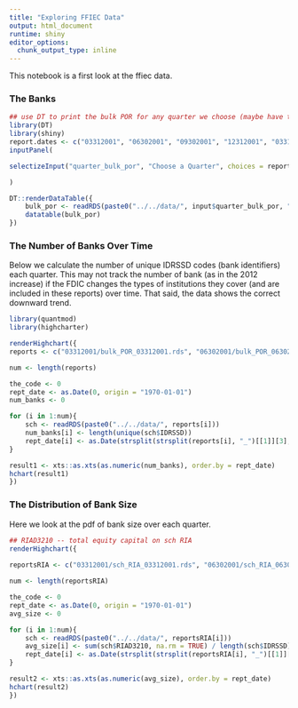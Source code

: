 ```yaml
---
title: "Exploring FFIEC Data"
output: html_document
runtime: shiny
editor_options:
  chunk_output_type: inline
---
```


This notebook is a first look at the ffiec data.

### The Banks

```r
## use DT to print the bulk POR for any quarter we choose (maybe have to convert to shiny doc)
library(DT)
library(shiny)
report.dates <- c("03312001", "06302001", "09302001", "12312001", "03312002", "06302002", "09302002", "12312002", "03312003", "06302003", "09302003", "12312003", "03312004", "06302004", "09302004", "12312004", "03312005", "06302005", "09302005", "12312005", "03312006", "06302006", "09302006", "12312006", "03312007", "06302007", "09302007", "12312007", "03312008", "06302008", "09302008", "12312008", "03312009", "06302009", "09302009", "12312009", "03312010", "06302010", "09302010", "12312010", "03312011", "06302011", "09302011", "12312011", "03312012", "06302012", "09302012", "12312012", "03312013", "06302013", "09302013", "12312013", "03312014", "06302014", "09302014", "12312014", "03312015", "06302015", "09302015", "12312015", "03312016", "06302016", "09302016", "12312016", "03312017", "06302017")
inputPanel(

selectizeInput("quarter_bulk_por", "Choose a Quarter", choices = report.dates)

)

DT::renderDataTable({
    bulk_por <- readRDS(paste0("../../data/", input$quarter_bulk_por, "/bulk_POR_", input$quarter_bulk_por, ".rds"))
    datatable(bulk_por)
})
```


### The Number of Banks Over Time

Below we calculate the number of unique IDRSSD codes (bank identifiers) each quarter. This may not track the number of bank (as in the 2012 increase) if the FDIC changes the types of institutions they cover (and are included in these reports) over time.  That said, the data shows the correct downward trend. 

```r
library(quantmod)
library(highcharter)

renderHighchart({
reports <- c("03312001/bulk_POR_03312001.rds", "06302001/bulk_POR_06302001.rds", "09302001/bulk_POR_09302001.rds", "12312001/bulk_POR_12312001.rds", "03312002/bulk_POR_03312002.rds", "06302002/bulk_POR_06302002.rds", "09302002/bulk_POR_09302002.rds", "12312002/bulk_POR_12312002.rds", "03312003/bulk_POR_03312003.rds", "06302003/bulk_POR_06302003.rds", "09302003/bulk_POR_09302003.rds", "12312003/bulk_POR_12312003.rds", "03312004/bulk_POR_03312004.rds", "06302004/bulk_POR_06302004.rds", "09302004/bulk_POR_09302004.rds", "12312004/bulk_POR_12312004.rds", "03312005/bulk_POR_03312005.rds", "06302005/bulk_POR_06302005.rds", "09302005/bulk_POR_09302005.rds", "12312005/bulk_POR_12312005.rds", "03312006/bulk_POR_03312006.rds", "06302006/bulk_POR_06302006.rds", "09302006/bulk_POR_09302006.rds", "12312006/bulk_POR_12312006.rds", "03312007/bulk_POR_03312007.rds", "06302007/bulk_POR_06302007.rds", "09302007/bulk_POR_09302007.rds", "12312007/bulk_POR_12312007.rds", "03312008/bulk_POR_03312008.rds", "06302008/bulk_POR_06302008.rds", "09302008/bulk_POR_09302008.rds", "12312008/bulk_POR_12312008.rds", "03312009/bulk_POR_03312009.rds", "06302009/bulk_POR_06302009.rds", "09302009/bulk_POR_09302009.rds", "12312009/bulk_POR_12312009.rds", "03312010/bulk_POR_03312010.rds", "06302010/bulk_POR_06302010.rds", "09302010/bulk_POR_09302010.rds", "12312010/bulk_POR_12312010.rds", "03312011/bulk_POR_03312011.rds", "06302011/bulk_POR_06302011.rds", "09302011/bulk_POR_09302011.rds", "12312011/bulk_POR_12312011.rds", "03312012/bulk_POR_03312012.rds", "06302012/bulk_POR_06302012.rds", "09302012/bulk_POR_09302012.rds", "12312012/bulk_POR_12312012.rds", "03312013/bulk_POR_03312013.rds", "06302013/bulk_POR_06302013.rds", "09302013/bulk_POR_09302013.rds", "12312013/bulk_POR_12312013.rds", "03312014/bulk_POR_03312014.rds", "06302014/bulk_POR_06302014.rds", "09302014/bulk_POR_09302014.rds", "12312014/bulk_POR_12312014.rds", "03312015/bulk_POR_03312015.rds", "06302015/bulk_POR_06302015.rds", "09302015/bulk_POR_09302015.rds", "12312015/bulk_POR_12312015.rds", "03312016/bulk_POR_03312016.rds", "06302016/bulk_POR_06302016.rds", "09302016/bulk_POR_09302016.rds", "12312016/bulk_POR_12312016.rds", "03312017/bulk_POR_03312017.rds", "06302017/bulk_POR_06302017.rds")

num <- length(reports)

the_code <- 0
rept_date <- as.Date(0, origin = "1970-01-01")
num_banks <- 0

for (i in 1:num){
    sch <- readRDS(paste0("../../data/", reports[i]))
    num_banks[i] <- length(unique(sch$IDRSSD))
    rept_date[i] <- as.Date(strsplit(strsplit(reports[i], "_")[[1]][3], "\\.")[[1]][1], "%m%d%Y")
}

result1 <- xts::as.xts(as.numeric(num_banks), order.by = rept_date)
hchart(result1)
})
```


### The Distribution of Bank Size

Here we look at the pdf of bank size over each quarter.

```r
## RIAD3210 -- total equity capital on sch RIA
renderHighchart({
    
reportsRIA <- c("03312001/sch_RIA_03312001.rds", "06302001/sch_RIA_06302001.rds", "09302001/sch_RIA_09302001.rds", "12312001/sch_RIA_12312001.rds", "03312002/sch_RIA_03312002.rds", "06302002/sch_RIA_06302002.rds", "09302002/sch_RIA_09302002.rds", "12312002/sch_RIA_12312002.rds", "03312003/sch_RIA_03312003.rds", "06302003/sch_RIA_06302003.rds", "09302003/sch_RIA_09302003.rds", "12312003/sch_RIA_12312003.rds", "03312004/sch_RIA_03312004.rds", "06302004/sch_RIA_06302004.rds", "09302004/sch_RIA_09302004.rds", "12312004/sch_RIA_12312004.rds", "03312005/sch_RIA_03312005.rds", "06302005/sch_RIA_06302005.rds", "09302005/sch_RIA_09302005.rds", "12312005/sch_RIA_12312005.rds", "03312006/sch_RIA_03312006.rds", "06302006/sch_RIA_06302006.rds", "09302006/sch_RIA_09302006.rds", "12312006/sch_RIA_12312006.rds", "03312007/sch_RIA_03312007.rds", "06302007/sch_RIA_06302007.rds", "09302007/sch_RIA_09302007.rds", "12312007/sch_RIA_12312007.rds", "03312008/sch_RIA_03312008.rds", "06302008/sch_RIA_06302008.rds", "09302008/sch_RIA_09302008.rds", "12312008/sch_RIA_12312008.rds", "03312009/sch_RIA_03312009.rds", "06302009/sch_RIA_06302009.rds", "09302009/sch_RIA_09302009.rds", "12312009/sch_RIA_12312009.rds", "03312010/sch_RIA_03312010.rds", "06302010/sch_RIA_06302010.rds", "09302010/sch_RIA_09302010.rds", "12312010/sch_RIA_12312010.rds", "03312011/sch_RIA_03312011.rds", "06302011/sch_RIA_06302011.rds", "09302011/sch_RIA_09302011.rds", "12312011/sch_RIA_12312011.rds", "03312012/sch_RIA_03312012.rds", "06302012/sch_RIA_06302012.rds", "09302012/sch_RIA_09302012.rds", "12312012/sch_RIA_12312012.rds", "03312013/sch_RIA_03312013.rds", "06302013/sch_RIA_06302013.rds", "09302013/sch_RIA_09302013.rds", "12312013/sch_RIA_12312013.rds", "03312014/sch_RIA_03312014.rds", "06302014/sch_RIA_06302014.rds", "09302014/sch_RIA_09302014.rds", "12312014/sch_RIA_12312014.rds", "03312015/sch_RIA_03312015.rds", "06302015/sch_RIA_06302015.rds", "09302015/sch_RIA_09302015.rds", "12312015/sch_RIA_12312015.rds", "03312016/sch_RIA_03312016.rds", "06302016/sch_RIA_06302016.rds", "09302016/sch_RIA_09302016.rds", "12312016/sch_RIA_12312016.rds", "03312017/sch_RIA_03312017.rds", "06302017/sch_RIA_06302017.rds")

num <- length(reportsRIA)

the_code <- 0
rept_date <- as.Date(0, origin = "1970-01-01")
avg_size <- 0

for (i in 1:num){
    sch <- readRDS(paste0("../../data/", reportsRIA[i]))
    avg_size[i] <- sum(sch$RIAD3210, na.rm = TRUE) / length(sch$IDRSSD)
    rept_date[i] <- as.Date(strsplit(strsplit(reportsRIA[i], "_")[[1]][3], "\\.")[[1]][1], "%m%d%Y")
}

result2 <- xts::as.xts(as.numeric(avg_size), order.by = rept_date)
hchart(result2)
})
```

